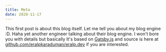 ```yaml
---
title: Meta
date: 2020-11-17
---
```


This first post is about this blog itself. Let me tell you about my blog engine :D.
Haha yet another engineer talking about their blog engine.
I won't bore you with details but basically It's based on [Gatsby.js](http://gatsbyjs.com) and source
is here at [github.com/eralpkaraduman/eralp.dev](https://github.com/eralpkaraduman/eralp.dev) if you are interested.
